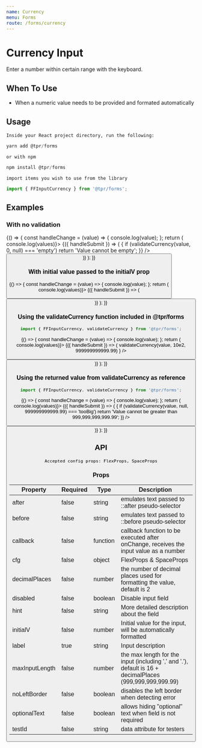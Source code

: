 ```yaml
---
name: Currency
menu: Forms
route: /forms/currency
---
```



# Currency Input

Enter a number within certain range with the keyboard.

## When To Use

- When a numeric value needs to be provided and formated automatically

## Usage

`Inside your React project directory, run the following:`

```js
yarn add @tpr/forms
```

`or with npm`

```js
npm install @tpr/forms
```

`import items you wish to use from the library`

```js
import { FFInputCurrency } from '@tpr/forms';
```

## Examples

### With no validation

<Playground>
	{() => {
		const handleChange = (value) => {
			console.log(value);
		};
		return (
			<Form onSubmit={(values) => console.log(values)}>
				{({ handleSubmit }) => (
					<form onSubmit={handleSubmit}>
						<FFInputCurrency
							name="income"
							label="Annual income"
							hint="total amount of income for last year, in GBP"
							before="£"
							inputWidth={5}
							cfg={{ my: 5 }}
							required={false}
							noLeftBorder={true}
							optionalText={false}
							callback={handleChange}
							validate={(value) => {
								if (validateCurrency(value, 0, null) === 'empty')
									return 'Value cannot be empty';
							}}
						/>
						<button
							type="submit"
							style={{ display: 'none' }}
							children="Submit"
						/>
					</form>
				)}
			</Form>
		);
	}}
</Playground>

### With initial value passed to the initialV prop

<Playground>
	{() => {
		const handleChange = (value) => {
			console.log(value);
		};
		return (
			<Form onSubmit={(values) => console.log(values)}>
				{({ handleSubmit }) => (
					<form onSubmit={handleSubmit}>
						<FFInputCurrency
							name="income"
							label="Annual income"
							hint="total amount of income for last year, in GBP"
							before="£"
							inputWidth={5}
							cfg={{ my: 5 }}
							required={false}
							noLeftBorder={true}
							optionalText={false}
							callback={handleChange}
							initialValue={15000000}
						/>
						<button
							type="submit"
							style={{ display: 'none' }}
							children="Submit"
						/>
					</form>
				)}
			</Form>
		);
	}}
</Playground>

### Using the validateCurrency function included in @tpr/forms

```js
import { FFInputCurrency, validateCurrency } from '@tpr/forms';
```

<Playground>
	{() => {
		const handleChange = (value) => {
			console.log(value);
		};
		return (
			<Form onSubmit={(values) => console.log(values)}>
				{({ handleSubmit }) => (
					<form onSubmit={handleSubmit}>
						<FFInputCurrency
							name="income"
							label="Annual income"
							hint="total amount of income for last year, in GBP"
							before="£"
							inputWidth={5}
							cfg={{ my: 5 }}
							required={false}
							noLeftBorder={true}
							optionalText={false}
							callback={handleChange}
							initialValue={500}
							validate={(value) =>
								validateCurrency(value, 10e2, 999999999999.99)
							}
						/>
						<button
							type="submit"
							style={{ display: 'none' }}
							children="Submit"
						/>
					</form>
				)}
			</Form>
		);
	}}
</Playground>

### Using the returned value from validateCurrency as reference

```js
import { FFInputCurrency, validateCurrency } from '@tpr/forms';
```

<Playground>
	{() => {
		const handleChange = (value) => {
			console.log(value);
		};
		return (
			<Form onSubmit={(values) => console.log(values)}>
				{({ handleSubmit }) => (
					<form onSubmit={handleSubmit}>
						<FFInputCurrency
							name="income"
							label="Annual income"
							hint="total amount of income for last year, in GBP"
							before="£"
							inputWidth={5}
							cfg={{ my: 5 }}
							required={false}
							noLeftBorder={true}
							optionalText={false}
							callback={handleChange}
							initialValue={0}
							validate={(value) => {
								if (validateCurrency(value, null, 999999999999.99) === 'tooBig')
									return 'Value cannot be greater than 999,999,999,999.99';
							}}
						/>
						<button
							type="submit"
							style={{ display: 'none' }}
							children="Submit"
						/>
					</form>
				)}
			</Form>
		);
	}}
</Playground>

## API

```
Accepted config props: FlexProps, SpaceProps
```

### Props

| Property       | Required | Type     | Description                                                                                              |
| -------------- | -------- | -------- | -------------------------------------------------------------------------------------------------------- |
| after          | false    | string   | emulates text passed to ::after pseudo-selector                                                          |
| before         | false    | string   | emulates text passed to ::before pseudo-selector                                                         |
| callback       | false    | function | callback function to be executed after onChange, receives the input value as a number                    |
| cfg            | false    | object   | FlexProps & SpaceProps                                                                                   |
| decimalPlaces  | false    | number   | the number of decimal places used for formatting the value, default is 2                                 |
| disabled       | false    | boolean  | Disable input field                                                                                      |
| hint           | false    | string   | More detailed description about the field                                                                |
| initialV       | false    | number   | Initial value for the input, will be automatically formatted                                             |
| label          | true     | string   | Input description                                                                                        |
| maxInputLength | false    | number   | the max length for the input (including ',' and '.'), default is 16 + decimalPlaces (999,999,999,999.99) |
| noLeftBorder   | false    | boolean  | disables the left border when detecting error                                                            |
| optionalText   | false    | boolean  | allows hiding "optional" text when field is not required                                                 |
| testId         | false    | string   | data attribute for testers                                                                               |
